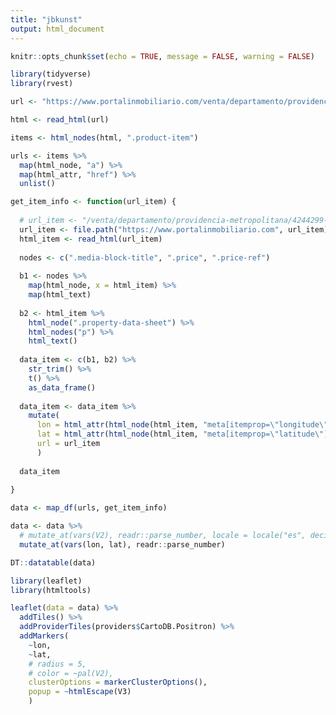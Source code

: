 ```yaml
---
title: "jbkunst"
output: html_document
---
```


```r
knitr::opts_chunk$set(echo = TRUE, message = FALSE, warning = FALSE)
```

```r
library(tidyverse)
library(rvest)

url <- "https://www.portalinmobiliario.com/venta/departamento/providencia-metropolitana?tp=2&op=1&ca=2&ts=1&dd=0&dh=6&bd=0&bh=6&or=&mn=2&sf=1&sp=1"

html <- read_html(url)

items <- html_nodes(html, ".product-item")

urls <- items %>% 
  map(html_node, "a") %>% 
  map(html_attr, "href") %>% 
  unlist()

get_item_info <- function(url_item) {
  
  # url_item <- "/venta/departamento/providencia-metropolitana/4244299-ramon-sotomayor-valdes-2967-departamento-63-uda?tp=2&op=1&iug=323&ca=2&ts=1&mn=2&or=&sf=1&sp=1&at=0&i=24"
  url_item <- file.path("https://www.portalinmobiliario.com", url_item)
  html_item <- read_html(url_item)
  
  nodes <- c(".media-block-title", ".price", ".price-ref")
  
  b1 <- nodes %>% 
    map(html_node, x = html_item) %>% 
    map(html_text) 
  
  b2 <- html_item %>% 
    html_node(".property-data-sheet") %>% 
    html_nodes("p") %>% 
    html_text() 
  
  data_item <- c(b1, b2) %>% 
    str_trim() %>% 
    t() %>% 
    as_data_frame()
  
  data_item <- data_item %>% 
    mutate(
      lon = html_attr(html_node(html_item, "meta[itemprop=\"longitude\"]"), "content"),
      lat = html_attr(html_node(html_item, "meta[itemprop=\"latitude\"]"), "content"),
      url = url_item
      )
  
  data_item
  
}

data <- map_df(urls, get_item_info)

data <- data %>% 
  # mutate_at(vars(V2), readr::parse_number, locale = locale("es", decimal_mark = ",")) %>% 
  mutate_at(vars(lon, lat), readr::parse_number)

DT::datatable(data)

library(leaflet) 
library(htmltools)

leaflet(data = data) %>% 
  addTiles() %>% 
  addProviderTiles(providers$CartoDB.Positron) %>% 
  addMarkers(
    ~lon, 
    ~lat,
    # radius = 5,
    # color = ~pal(V2),
    clusterOptions = markerClusterOptions(),
    popup = ~htmlEscape(V3)
    )






```
